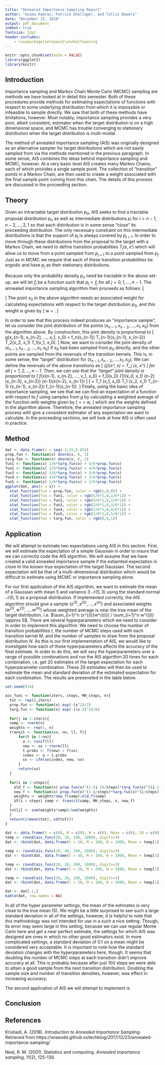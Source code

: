 ```yaml
---
title: "Annealed Importance Sampling Report"
author: "Usama Kamran, Patrick Ghallager, and Tallis Bowers"
date: "December 15, 2018"
output: pdf_document
indent: true
fontsize: 12pt
header-includes:
    - \usepackage{setspace}\onehalfspacing
---
```


```r
knitr::opts_chunk$set(echo = FALSE)
library(ggplot2)
library(knitr)
```

## Introduction

\indent\indent Importance sampling and Markov Chain Monte Carlo (MCMC) sampling are methods we have looked at in detail this semester. Both of these procedures provide methods for estimating expectations of functions with respect to some underlying distribution from which it is impossible or infeasible to sample directly.  We saw that both of these methods have limitations, however.  Most notably, importance sampling provides a very poor, albeit consistent, estimator when the target distribution is on a high dimensional space, and MCMC has trouble converging to stationary distribution when the target distribution is multi-modal.  

The method of annealed importance sampling (AIS) was originally designed as an alternative sampler for target distributions which are not easily sampled from via the methods mentioned in the previous paragraph. In some sense, AIS combines the ideas behind importance sampling and MCMC, however.  At a very basic level AIS creates many Markov Chains, each of which provides a single sample point.  The collection of "transition" points in a Markov Chain, are then used to create a weight associated with the final sample point coming from this chain.  The details of this process are discussed in the proceeding section.

## Theory

\indent\indent Given an intractable target distribution $p_0$, AIS seeks to find a tractable proposal distribution $p_n$ as well as intermediate distributions $p_i$ for $i=n-1, n-2, ..., 2,1$ so that each distribution is in some sense "close" its preceeding distribution. The only necessary constraint on this intermediate distributions is that the support of $p_j$ is always covered by $p_{j+1}$.  In order to move through these distributions from the proposal to the target with a Markov Chain, we need to define transition probabilities $T_j(x, x')$ which will allow us to move from a point sampled from $p_{j+1}$ to a point sampled from $p_j$. Just as in MCMC we require that each of these transition probabilities be ergodic and have $p_j$ as their stationary distributions. 

Because only the probability density $p_n$ need be tractable in the above set-up, we will let $f_j$ be a function such that $p_j \propto f_j$ for all $j=0,1,...,n-1$.  The annealed importance sampling algorithm then proceeds as follows:
\[
\begin{cases}
\mbox{Sample } x_{n-1} \mbox{ from } p_n(\cdot ) \\
\mbox{Sample } x_{n-2} \mbox{ from } T_{n-1}(x_{n-1}, \cdot ) \\
\vdots \\
\mbox{Sample } x_0 \mbox{ from } T_{1}(x_1, \cdot).
\end{cases}
\]
The point $x_0$ in the above algorithm needs an associated weight for calculating expectations with respect to the target distribution $p_0$, and this weight is given by
\[
w = \frac{f_{n-1}(x_{n-1})}{f_n(x_{n-1})} \frac{f_{n-2}(x_{n-2})}{f_{n-1}(x_{n-2})} \cdots \frac{f_{1}(x_{1})}{f_2(x_{1})} \frac{f_{0}(x_{0})}{f_1(x_{0})}.
\]

In order to see that this process indeed produces an "importance sample", let us consider the joint distribution of the points $(x_{n-1}, x_{n-2}, ..., x_1, x_0)$ from the algorithm above.  By construction, this joint density is proportional to
\[
g(x_{n-1}, x_{n-2}, ..., x_1, x_0) = f_n(x_{n-1}) T_{n-1}(x_{n-1}, x_{n-2}) \cdots T_2(x_2, x_1) T_1(x_1, x_0).
\]
Now, we want to consider the joint density of $(x_{n-1}, x_{n-2}, ..., x_1, x_0)$ if $x_0$ had been sampled from $p_0$ directly, and the other points are sampled from the reversals of the transition kernels.  This is, in some sense, the "target" distribution for $(x_{n-1}, x_{n-2}, ..., x_1, x_0)$.  We can define the reversals of the above transitions as
\[
\tilde{T}_{j}(x^*, x) = T_j (x, x^*) \frac{f_j(x)}{f_j (x^*)}
\]
for all $j = 1,2,...,n-1$.  Then, we can see that the "target" joint density is proportional to
\[
f(x_{n-1}, x_{n-2}, ..., x_1, x_0) = f_0(x_0) \tilde{T}_{1}(x_0, x_1) \cdots \tilde{T}_{n-2}(x_{n-3}, x_{n-2}) \tilde{T}_{n-1}(x_{n-2}, x_{n-1}) 
\]
\[
= \frac{f_0 (x_0)}{f_1 (x_0)} T_1 (x_1, x_0) \frac{f_1 (x_1)}{f_2 (x_1)} T_1 (x_2, x_1) \cdots \frac{f_{n-2} (x_{n-2})}{f_{n-1} (x_{n-2})} T_{n-1} (x_{n-1}, x_{n-2}) f_{n-1}(x_{n-1}).
\]
Finally, using the basic idea of importance sampling, we see that we can find an expectation of a function with respect to $f$ using samples from $g$ by calculating a weighted average of the function with weights given by
\[
\frac{f(x_{n-1}, x_{n-2}, ..., x_1, x_0)}{g(x_{n-1}, x_{n-2}, ..., x_1, x_0)} = \frac{f_{n-1}(x_{n-1})}{f_n(x_{n-1})} \frac{f_{n-2}(x_{n-2})}{f_{n-1}(x_{n-2})} \cdots \frac{f_{1}(x_{1})}{f_2(x_{1})} \frac{f_{0}(x_{0})}{f_1(x_{0})} = w,
\]
which are the weights defined in the algorithm above.  Therefore, the annealed importance sampling process with give a consistent estimator of any expectation we want to calculate.  In the proceeding sections, we will look at how AIS is often used in practice.


## Method

```r
dat <- data.frame(x = seq(-3,15,0.05))
prop.fun <- function(x) dnorm(x, 0, 1)
targ.fun <- function(x) dnorm(x, 8, 2)
fun1 <- function(x) 1/6*targ.fun(x) + 5/6*prop.fun(x)
fun2 <- function(x) 2/6*targ.fun(x) + 4/6*prop.fun(x)
fun3 <- function(x) 3/6*targ.fun(x) + 3/6*prop.fun(x)
fun4 <- function(x) 4/6*targ.fun(x) + 2/6*prop.fun(x)
fun5 <- function(x) 5/6*targ.fun(x) + 1/6*prop.fun(x)
ggplot(dat, aes(x = x)) + 
  stat_function(fun = prop.fun, color = rgb(1,0,0)) +
  stat_function(fun = fun1, color = rgb(5/6*1,0,1/6*1)) +
  stat_function(fun = fun2, color = rgb(4/6*1,0,2/6*1)) +
  stat_function(fun = fun3, color = rgb(3/6*1,0,3/6*1)) +
  stat_function(fun = fun4, color = rgb(2/6*1,0,4/6*1)) +
  stat_function(fun = fun5, color = rgb(1/6*1,0,5/6*1)) +
  stat_function(fun = targ.fun, color = rgb(0,0,1))
```

## Application

\indent\indent We will attempt to estimate two expectations using AIS in this section. First, we will estimate the expectation of a simple Gaussian in order to insure that we can correctly code the AIS algorithm.  We will assume that we have created a valid annealed importance sample if the estiamted expectation is close to the known true expectation of the target Gaussian.  The second expectation will be that of a multi-dimensional distribution which would be difficult to estimate using MCMC or importance sampling alone.

For our first application of the AIS algorithm, we want to estimate the mean of a Gaussian with mean 5 and variance 3 $\mathcal{N}(5,3)$ using the standard normal $\mathcal{N}(0,1)$ as a proposal distribution.  If implemented correctly, the AIS algorithm should give a sample $(x^{(1)}, x^{(2)}, ..., x^{(n)})$ and associated weights $(w^{(1)}, w^{(2)}, ..., w^{(n)})$ whose weighted average is near the true mean of the target distribution, i.e. $\sum_{i=1}^n (x^{(i)}w^{(i)}) / \sum_{i=1}^n w^{(i)} \approx 5$.  There are several hyperparameters which we need to consider in order to implement this algorithm.  We need to choose the number of transition probabilities $t$, the number of MCMC steps used with each transition kernel $M$, and the number of samples to draw from the proposal distribution $N$.  As this is our first implementation of AIS, we would like to investigate how each of these hyperparameters affects the accuracy of the final estimate.  In order to do this, we will vary the hyperparameters over a range of possible combinations and run the AIS algorithm 20 times for each combination, i.e. get 20 estimates of the target expectation for each hyperparameter combination.  These 20 estimates will then be used to estimate the mean and standard deviation of the estimated expectation for each combination.  The results are preseneted in the table below.

```r
set.seed(914)

ais_func <- function(iters, steps, MH_steps, n){
  tot <- rep(0,iters)
  prop.fun <- function(x) exp(-(x^2)/2)
  targ.fun <- function(x) exp(-((x-5)^2)/6)
  
  for(j in 1:iters){
  samp <- rnorm(n)
  weights <- rep(1, n)
  transit <- function(xx, nn, ll, f){
      for(t in 1:nn){
        a <- runif(ll)
        new <- xx + rnorm(ll)
        t.probs <- f(new) / f(xx)
        index <- a < t.probs
        xx <- ifelse(index, new, xx)
      }
      return(xx)
  }
  
  for(i in 1:steps){
    old_f <- function(x) prop.fun(x)^(1-(i-1)/steps)*targ.fun(x)^((i-1)/steps)
    new_f <- function(x) prop.fun(x)^(1-i/steps)*targ.fun(x)^(i/steps)
    weights <- weights*new_f(samp)/old_f(samp)
    if(i < steps) samp <- transit(samp, MH_steps, n, new_f)
  }
  tot[j] <- sum(weights*samp)/sum(weights)
  }
  return(c(mean(tot), sd(tot)))
}
 
dat <- data.frame(t = c(0), M = c(0), N = c(0), Mean = c(0), SD = c(0))
temp <- round(ais_func(20, 20, 100, 1000), digits=3)
dat <- rbind(dat, data.frame(t = 20, M = 100, N = 1000, Mean = temp[1], SD = temp[2]))

temp <- round(ais_func(20, 40, 100, 1000), digits=3)
dat <- rbind(dat, data.frame(t = 40, M = 100, N = 1000, Mean = temp[1], SD = temp[2]))

temp <- round(ais_func(20, 20, 200, 1000), digits=3)
dat <- rbind(dat, data.frame(t = 20, M = 200, N = 1000, Mean = temp[1], SD = temp[2]))

temp <- round(ais_func(20, 20, 100, 2000), digits=3)
dat <- rbind(dat, data.frame(t = 20, M = 100, N = 2000, Mean = temp[1], SD = temp[2]))

dat <- dat[-1,]
kable(dat, row.names = NA)
```

In all of the hyper parameter settings, the mean of the estimates is very close to the true mean (5).  We might be a little surprised to see such a large standard deviation in all of the settings, however, it is helpful to note that this methodology was not intended for use in a such a nice setting.  Though, its error may seem large in this setting, because we can use regular Monte Carlo here and get a near perfect estimate, the settings for which AIS was designed are ones in which no other good estimators exist.  In more complicated settings, a standard deviation of 0.1 on a mean might be considered very acceptable.  It is important to note how the standard deviation changes with the hyperparameters here, though.  It seems that doubling the number of MCMC steps at each transition didn't improve accuracy at all.  This is probably because after just 100 steps we were able to attain a good sample from the next transition distribution.  Doubling the sample size and number of transition densities, however, was effect in increasing accuracy.  

The second application of AIS we will attempt to implement is


## Conclusion

## References

Kristiadi, A. (2018). *Introduction to Annealed Importance Sampling*. Retrieved from https://wiseodd.github.io/techblog/2017/12/23/annealed-importance-sampling/

Neal, R. M. (2001). Statistics and computing. *Annealed importance sampling*, 11(2), 125-139.
